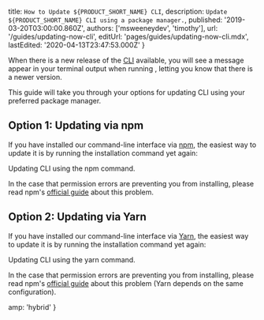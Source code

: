 
  title: `How to Update ${PRODUCT_SHORT_NAME} CLI`,
  description: `Update ${PRODUCT_SHORT_NAME} CLI using a package manager.`,
  published: '2019-03-20T03:00:00.860Z',
  authors: ['msweeneydev', 'timothy'],
  url: '/guides/updating-now-cli',
  editUrl: 'pages/guides/updating-now-cli.mdx',
  lastEdited: '2020-04-13T23:47:53.000Z'
}

When there is a new release of the [<ProductShortName /> CLI](https://zeit.co/download#now-cli) available, you will see a message appear in your terminal output when running <ProductName />, letting you know that there is a newer version.

This guide will take you through your options for updating <ProductShortName /> CLI using your preferred package manager.

## Option 1: Updating via npm

If you have installed our command-line interface via [npm](http://npmjs.org/), the easiest way to update it is by running the installation command yet again:

<Snippet dark text="npm i -g now" />
<Caption>Updating <ProductShortName /> CLI using the <InlineCode>npm</InlineCode> command.</Caption>

In the case that permission errors are preventing you from installing, please read npm's [official guide](https://docs.npmjs.com/resolving-eacces-permissions-errors-when-installing-packages-globally) about this problem.

## Option 2: Updating via Yarn

If you have installed our command-line interface via [Yarn](https://yarnpkg.com), the easiest way to update it is by running the installation command yet again:

<Snippet dark text="yarn global add now" />
<Caption>Updating <ProductShortName /> CLI using the <InlineCode>yarn</InlineCode> command.</Caption>

In the case that permission errors are preventing you from installing, please read npm's [official guide](https://docs.npmjs.com/resolving-eacces-permissions-errors-when-installing-packages-globally) about this problem (Yarn depends on the same configuration).


  amp: 'hybrid'
}
